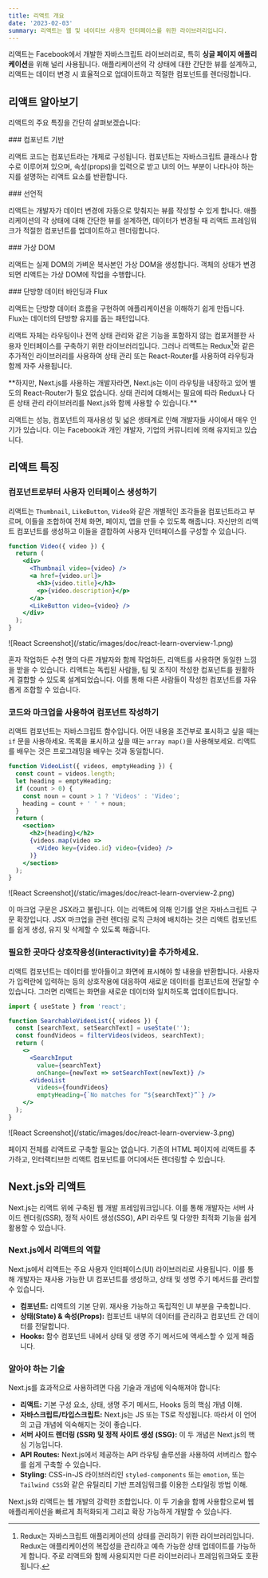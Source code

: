 ```yaml
---
title: 리액트 개요
date: '2023-02-03'
summary: 리액트는 웹 및 네이티브 사용자 인터페이스를 위한 라이브러리입니다.
---
```


<TOCInline toc={props.toc} asDisclosure />

리액트는 Facebook에서 개발한 자바스크립트 라이브러리로, 특히 **싱글 페이지 애플리케이션**을 위해 널리 사용됩니다. 애플리케이션의 각 상태에 대한 간단한 뷰를 설계하고, 리액트는 데이터 변경 시 효율적으로 업데이트하고 적절한 컴포넌트를 렌더링합니다.

## 리액트 알아보기

리액트의 주요 특징을 간단히 살펴보겠습니다:

<div className="grid grid-cols-1 sm:grid-cols-2 gap-4">

<Card>
### 컴포넌트 기반

리액트 코드는 <span className="font-bold underline">컴포넌트</span>라는 개체로 구성됩니다. 컴포넌트는 자바스크립트 클래스나 함수로 이루어져 있으며, <span className="font-bold text-blue-600">속성(props)</span>을 입력으로 받고 UI의 어느 부분이 나타나야 하는지를 설명하는 리액트 요소를 반환합니다.
</Card>

<Card>
### 선언적

리액트는 개발자가 데이터 변경에 자동으로 맞춰지는 뷰를 작성할 수 있게 합니다. 애플리케이션의 각 상태에 대해 간단한 뷰를 설계하면, 데이터가 변경될 때 리액트 프레임워크가 적절한 컴포넌트를 <span className="bg-yellow-100">업데이트하고 렌더링</span>합니다.
</Card>

<Card>
### 가상 DOM

리액트는 실제 DOM의 가벼운 복사본인 <span className="text-green-600 font-bold">가상 DOM</span>을 생성합니다. 객체의 상태가 변경되면 리액트는 가상 DOM에 작업을 수행합니다.
</Card>

<Card>
### 단방향 데이터 바인딩과 Flux

리액트는 <span className="text-red-600 font-bold">단방향 데이터 흐름</span>을 구현하여 애플리케이션을 이해하기 쉽게 만듭니다. Flux는 데이터의 단방향 유지를 돕는 패턴입니다.
</Card>

</div>

리액트 자체는 라우팅이나 전역 상태 관리와 같은 기능을 포함하지 않는 컴포저블한 사용자 인터페이스를 구축하기 위한 라이브러리입니다. 그러나 리액트는 Redux[^1]와 같은 추가적인 라이브러리를 사용하여 상태 관리 또는 React-Router를 사용하여 라우팅과 함께 자주 사용됩니다. 


<Callout type="warning">
<Info />
**하지만, Next.js를 사용하는 개발자라면, <span className="text-red-600 font-bold">Next.js는 이미 라우팅을 내장</span>하고 있어 별도의 React-Router가 필요 없습니다. 상태 관리에 대해서는 필요에 따라 Redux나 다른 상태 관리 라이브러리를 Next.js와 함께 사용할 수 있습니다.**


</Callout>

리액트는 성능, <span className="font-bold text-blue-600">컴포넌트의 재사용성 및 넓은 생태계</span>로 인해 개발자들 사이에서 매우 인기가 있습니다. 이는 Facebook과 개인 개발자, 기업의 커뮤니티에 의해 유지되고 있습니다.


## 리액트 특징

### 컴포넌트로부터 사용자 인터페이스 생성하기

리액트는 `Thumbnail`, `LikeButton`, `Video`와 같은 개별적인 조각들을 <span className="font-bold underline">컴포넌트</span>라고 부르며, 이들을 조합하여 전체 화면, 페이지, 앱을 만들 수 있도록 해줍니다. 자신만의 리액트 컴포넌트를 생성하고 이들을 결합하여 사용자 인터페이스를 구성할 수 있습니다.

```jsx {1, 4, 9} showLineNumbers
function Video({ video }) {
  return (
    <div>
      <Thumbnail video={video} />
      <a href={video.url}>
        <h3>{video.title}</h3>
        <p>{video.description}</p>
      </a>
      <LikeButton video={video} />
    </div>
  );
}
```
<div className="flex justify-center">
    ![React Screenshot](/static/images/doc/react-learn-overview-1.png)
</div>


혼자 작업하든 수천 명의 다른 개발자와 함께 작업하든, 리액트를 사용하면 동일한 느낌을 받을 수 있습니다. 리액트는 독립된 사람들, 팀 및 조직이 작성한 컴포넌트를 원활하게 결합할 수 있도록 설계되었습니다. 이를 통해 다른 사람들이 작성한 컴포넌트를 자유롭게 조합할 수 있습니다.

### 코드와 마크업을 사용하여 컴포넌트 작성하기

리액트 컴포넌트는 자바스크립트 함수입니다. 어떤 내용을 조건부로 표시하고 싶을 때는 `if` 문을 사용하세요. 목록을 표시하고 싶을 때는 `array map()`을 사용해보세요. 리액트를 배우는 것은 프로그래밍을 배우는 것과 동일합니다.
```jsx {4, 11-13} showLineNumbers
function VideoList({ videos, emptyHeading }) {
  const count = videos.length;
  let heading = emptyHeading;
  if (count > 0) {
    const noun = count > 1 ? 'Videos' : 'Video';
    heading = count + ' ' + noun;
  }
  return (
    <section>
      <h2>{heading}</h2>
      {videos.map(video =>
        <Video key={video.id} video={video} />
      )}
    </section>
  );
}
```
<div className="flex justify-center">
    ![React Screenshot](/static/images/doc/react-learn-overview-2.png)
</div>

이 마크업 구문은 <span className="font-bold text-blue-600">JSX</span>라고 불립니다. 이는 리액트에 의해 인기를 얻은 자바스크립트 구문 확장입니다. JSX 마크업을 관련 렌더링 로직 근처에 배치하는 것은 리액트 컴포넌트를 쉽게 생성, 유지 및 삭제할 수 있도록 해줍니다.

### 필요한 곳마다 상호작용성(interactivity)을 추가하세요.

리액트 컴포넌트는 데이터를 받아들이고 화면에 표시해야 할 내용을 반환합니다. 사용자가 입력란에 입력하는 등의 상호작용에 대응하여 새로운 데이터를 컴포넌트에 전달할 수 있습니다. 그러면 리액트는 화면을 새로운 데이터와 일치하도록 업데이트합니다.
```jsx {3, 9, 12} showLineNumbers
import { useState } from 'react';

function SearchableVideoList({ videos }) {
  const [searchText, setSearchText] = useState('');
  const foundVideos = filterVideos(videos, searchText);
  return (
    <>
      <SearchInput
        value={searchText}
        onChange={newText => setSearchText(newText)} />
      <VideoList
        videos={foundVideos}
        emptyHeading={`No matches for “${searchText}”`} />
    </>
  );
}
```
<div className="flex justify-center">
    ![React Screenshot](/static/images/doc/react-learn-overview-3.png)
</div>

페이지 전체를 리액트로 구축할 필요는 없습니다. 기존의 HTML 페이지에 리액트를 추가하고, 인터랙티브한 리액트 컴포넌트를 어디에서든 렌더링할 수 있습니다.


## Next.js와 리액트
Next.js는 리액트 위에 구축된 웹 개발 프레임워크입니다. 이를 통해 개발자는 서버 사이드 렌더링(SSR), 정적 사이트 생성(SSG), API 라우트 및 다양한 최적화 기능을 쉽게 활용할 수 있습니다.

<Callout type="warning">
<Info />

### Next.js에서 리액트의 역할

Next.js에서 리액트는 주요 사용자 인터페이스(UI) 라이브러리로 사용됩니다. 이를 통해 개발자는 재사용 가능한 UI 컴포넌트를 생성하고, 상태 및 생명 주기 메서드를 관리할 수 있습니다.

- **컴포넌트:** 리액트의 기본 단위. 재사용 가능하고 독립적인 UI 부분을 구축합니다.
- **상태(State) & 속성(Props):** 컴포넌트 내부의 데이터를 관리하고 컴포넌트 간 데이터를 전달합니다.
- **Hooks:** 함수 컴포넌트 내에서 상태 및 생명 주기 메서드에 액세스할 수 있게 해줍니다.

### 알아야 하는 기술

Next.js를 효과적으로 사용하려면 다음 기술과 개념에 익숙해져야 합니다:

- **리액트:** 기본 구성 요소, 상태, 생명 주기 메서드, Hooks 등의 핵심 개념 이해.
- **자바스크립트/타입스크립트:** Next.js는 JS 또는 TS로 작성됩니다. 따라서 이 언어의 고급 개념에 익숙해지는 것이 좋습니다.
- **서버 사이드 렌더링 (SSR) 및 정적 사이트 생성 (SSG):** 이 두 개념은 Next.js의 핵심 기능입니다.
- **API Routes:** Next.js에서 제공하는 API 라우팅 솔루션을 사용하여 서버리스 함수를 쉽게 구축할 수 있습니다.
- **Styling:** CSS-in-JS 라이브러리인 `styled-components` 또는 `emotion`, 또는 `Tailwind CSS`와 같은 유틸리티 기반 프레임워크를 이용한 스타일링 방법 이해.

Next.js와 리액트는 웹 개발의 강력한 조합입니다. 이 두 기술을 함께 사용함으로써 웹 애플리케이션을 빠르게 최적화되게 그리고 확장 가능하게 개발할 수 있습니다.

</Callout>


[^1]: Redux는 자바스크립트 애플리케이션의 상태를 관리하기 위한 라이브러리입니다. Redux는 애플리케이션의 복잡성을 관리하고 예측 가능한 상태 업데이트를 가능하게 합니다. 주로 리액트와 함께 사용되지만 다른 라이브러리나 프레임워크와도 호환됩니다.